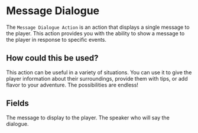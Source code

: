 
# Message Dialogue

The `Message Dialogue Action` is an action that displays a single message to the player. This action provides you with the ability to show a message to the player in response to specific events.

## How could this be used?

This action can be useful in a variety of situations. You can use it to give the player information about their surroundings, provide them with tips, or add flavor to your adventure. The possibilities are endless!

## Fields

<ActionsField/>

<EntryField name="Text" required colored placeholders>
    The message to display to the player.
</EntryField>

<EntryField name="Speaker" required>
    The speaker who will say the dialogue.
</EntryField>
